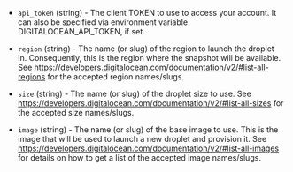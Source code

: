 <!-- Code generated from the comments of the Config struct in builder/digitalocean/config.go; DO NOT EDIT MANUALLY -->

-   `api_token` (string) - The client TOKEN to use to access your account. It
    can also be specified via environment variable DIGITALOCEAN_API_TOKEN, if
    set.
    
-   `region` (string) - The name (or slug) of the region to launch the droplet
    in. Consequently, this is the region where the snapshot will be available.
    See
    https://developers.digitalocean.com/documentation/v2/#list-all-regions
    for the accepted region names/slugs.
    
-   `size` (string) - The name (or slug) of the droplet size to use. See
    https://developers.digitalocean.com/documentation/v2/#list-all-sizes
    for the accepted size names/slugs.
    
-   `image` (string) - The name (or slug) of the base image to use. This is the
    image that will be used to launch a new droplet and provision it. See
    https://developers.digitalocean.com/documentation/v2/#list-all-images
    for details on how to get a list of the accepted image names/slugs.
    
